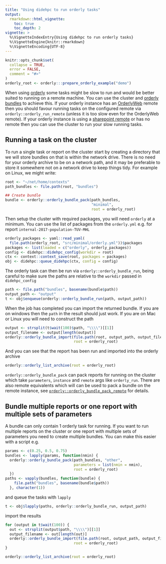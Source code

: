 ```yaml
---
title: "Using didehpc to run orderly tasks"
output:
  rmarkdown::html_vignette:
    toc: true
    toc_depth: 2
vignette: >
  %\VignetteIndexEntry{Using didehpc to run orderly tasks}
  %\VignetteEngine{knitr::rmarkdown}
  %\VignetteEncoding{UTF-8}
---
```


<!-- HEADER -->

```r
knitr::opts_chunk$set(
  collapse = TRUE,
  error = FALSE,
  comment = "#>"
)
orderly_root <- orderly:::prepare_orderly_example("demo")
```

When using [orderly](https://github.com/vimc/orderly) some tasks might be slow to run and would be better suited to running on a remote machine. You can use the cluster and [orderly bundles](https://www.vaccineimpact.org/orderly/articles/bundles.html) to achieve this. If your orderly instance has an [OrderlyWeb](https://github.com/vimc/orderly-web) remote then you should favour running tasks on the configured remote via `orderly::orderly_run_remote` (unless it is too slow even for the OrderlyWeb remote). If your orderly instance is using a [sharepoint remote](https://github.com/vimc/orderly.sharepoint) or has no remote then you can use the cluster to run your slow running tasks.

## Running a task on the cluster

To run a single task or report on the cluster start by creating a directory that we will store bundles on that is within the network drive. There is no need for your orderly archive to be on a network path, and it may be preferable to store it somewhere not on a network drive to keep things tidy. For example on Linux, we might write:

```r
root <- "~/net/home/contexts"
path_bundles <- file.path(root, "bundles")

## Create bundle
bundle <- orderly::orderly_bundle_pack(path_bundles, 
                                       "minimal", 
                                       root = orderly_root)
```

Then setup the cluster with required packages, you will need `orderly` at a minimum. You can use the list of packages from the `orderly.yml` e.g. for report `internal-2017-population-TUV-MHL`

```r
orderly_packages <- yaml::read_yaml(
  file.path(orderly_root, "src/minimal/orderly.yml"))$packages
packages <- list(loaded = c("orderly", orderly_packages))
config <- didehpc::didehpc_config(workdir = root)
ctx <- context::context_save(root, packages = packages)
obj <- didehpc::queue_didehpc(ctx, config = config)
```

The orderly task can then be run via `orderly::orderly_bundle_run`, being careful to make sure the paths are relative to the `workdir` passed in `didehpc_config`

```r
path <- file.path("bundles", basename(bundle$path))
output_path <- "output"
t <- obj$enqueue(orderly::orderly_bundle_run(path, output_path))
```

When the job has completed you can import the returned bundle. If you are on windows then the `path` in the result should just work. If you are on Mac or Linux you will need to construct the path

```r
output <- strsplit(t$wait(100)$path, "\\\\")[[1]]
output_filename <- output[length(output)]
orderly::orderly_bundle_import(file.path(root, output_path, output_filename),
                               root = orderly_root)
```
And you can see that the report has been run and imported into the orderly archive

```r
orderly::orderly_list_archive(root = orderly_root)
```
`orderly::orderly_bundle_pack` can pack reports for running on the cluster which take `parameters`, `instance` and `remote` args like `orderly_run`. There are also remote equivalents which will can be used to pack a bundle on the remote instance, see [`orderly::orderly_bundle_pack_remote`](https://www.vaccineimpact.org/orderly/reference/orderly_bundle_pack_remote.html) for details.

## Bundle multiple reports or one report with multiple sets of parameters

A bundle can only contain 1 orderly task for running. If you want to run multiple reports on the cluster or one report with multiple sets of parameters you need to create multiple bundles. You can make this easier with a script e.g.

```r
params <- c(0.25, 0.5, 0.75)
bundles <- lapply(params, function(nmin) {
  orderly::orderly_bundle_pack(path_bundles, "other", 
                               parameters = list(nmin = nmin), 
                               root = orderly_root)
  })
paths <- vapply(bundles, function(bundle) {
    file.path("bundles", basename(bundle$path))
  }, character(1))
```

and queue the tasks with `lapply`
```r
t <- obj$lapply(paths, orderly::orderly_bundle_run, output_path)
```
import the results
```r
for (output in t$wait(100)) {
  out <- strsplit(output$path, "\\\\")[[1]]
  output_filename <- out[length(out)]
  orderly::orderly_bundle_import(file.path(root, output_path, output_filename),
                               root = orderly_root)
}
```
```r
orderly::orderly_list_archive(root = orderly_root)
```

